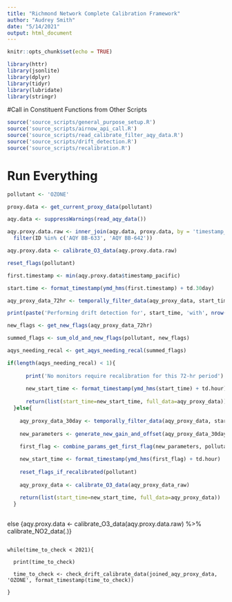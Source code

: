 ```yaml
---
title: "Richmond Network Complete Calibration Framework"
author: "Audrey Smith"
date: "5/14/2021"
output: html_document
---
```


```r
knitr::opts_chunk$set(echo = TRUE)
```

```r
library(httr)
library(jsonlite)
library(dplyr)
library(tidyr)
library(lubridate)
library(stringr)
```

#Call in Constituent Functions from Other Scripts
```r
source('source_scripts/general_purpose_setup.R')
source('source_scripts/airnow_api_call.R')
source('source_scripts/read_calibrate_filter_aqy_data.R')
source('source_scripts/drift_detection.R')
source('source_scripts/recalibration.R')
```

#######################################
# Run Everything
#######################################

```r
pollutant <- 'OZONE'

proxy.data <- get_current_proxy_data(pollutant)

aqy.data <- suppressWarnings(read_aqy_data())

aqy.proxy.data.raw <- inner_join(aqy.data, proxy.data, by = 'timestamp_pacific') %>%
  filter(ID %in% c('AQY BB-633', 'AQY BB-642'))

aqy.proxy.data <- calibrate_O3_data(aqy.proxy.data.raw)
```

```r
reset_flags(pollutant)

first.timestamp <- min(aqy.proxy.data$timestamp_pacific)

start.time <- format_timestamp(ymd_hms(first.timestamp) + td.30day)
```

```r
aqy_proxy_data_72hr <- temporally_filter_data(aqy_proxy_data, start_time, td.72hr)

print(paste('Performing drift detection for', start_time, 'with', nrow(aqy_proxy_data_72hr), 'rows of data'))

new_flags <- get_new_flags(aqy_proxy_data_72hr)

summed_flags <- sum_old_and_new_flags(pollutant, new_flags)

aqys_needing_recal <- get_aqys_needing_recal(summed_flags)

if(length(aqys_needing_recal) < 1){
    
      print('No monitors require recalibration for this 72-hr period')
      
      new_start_time <- format_timestamp(ymd_hms(start_time) + td.hour)
      
      return(list(start_time=new_start_time, full_data=aqy_proxy_data))
  }else{
    
    aqy_proxy_data_30day <- temporally_filter_data(aqy_proxy_data, start_time, td.30day)
    
    new_parameters <- generate_new_gain_and_offset(aqy_proxy_data_30day, aqys_needing_recal, pollutant)
    
    first_flag <- combine_params_get_first_flag(new_parameters, pollutant, start_time)

    new_start_time <- format_timestamp(ymd_hms(first_flag) + td.hour)
    
    reset_flags_if_recalibrated(pollutant)
    
    aqy_proxy_data <- calibrate_O3_data(aqy_proxy_data_raw)
    
    return(list(start_time=new_start_time, full_data=aqy_proxy_data))
  }
  
```

  else
  {aqy.proxy.data <- calibrate_O3_data(aqy.proxy.data.raw) %>%
      calibrate_NO2_data(.)}
```

while(time_to_check < 2021){
  
  print(time_to_check)
  
  time_to_check <- check_drift_calibrate_data(joined_aqy_proxy_data, 'OZONE', format_timestamp(time_to_check))
  
}
```











         































